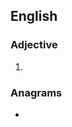 ==English==

===Adjective===
{{head|en|adjective superlative form}}

# {{en-superlative of|brisk}}

===Anagrams===
* {{anagrams|en|a=beikrsst|beskirts|briskets}}